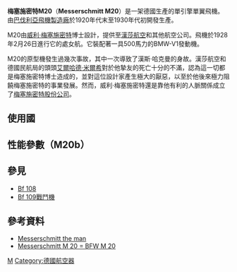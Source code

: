 <!-- This article is a part of [[Wikipedia:WikiProject_Aircraft|Wikipedia:WikiProject Aircraft]]. Please see [[Wikipedia:WikiProject_Aircraft/page_content|Wikipedia:WikiProject Aircraft/page content]] for recommended layout. -->
{{Infobox Aircraft
 |name=M20
 |image=
 |caption=
 |type=民航客機
 |manufacturer=[[巴伐利亞飛機製造廠|巴伐利亞飛機製造廠]]
 |designer=[[威利·梅塞施密特|威利·梅塞施密特]]
 |first flight=1928年2月26日
 |introduced=
 |retired=
 |status=
 |primary user=
 |more users=
 |produced=
 |number built=15架
 |variants with their own articles=
}}
'''梅塞施密特M20'''（'''Messerschmitt M20'''）是一架德國生產的單引擎單翼飛機。由[[巴伐利亞飛機製造廠|巴伐利亞飛機製造廠]]於1920年代末至1930年代初開發生產。

M20由[[威利·梅塞施密特|威利·梅塞施密特]]博士設計，提供至[[漢莎航空|漢莎航空]]和其他航空公司。飛機於1928年2月26日進行它的處女航。它裝配著一具500馬力的BMW-V1發動機。

M20的原型機發生過幾次事故，其中一次導致了漢斯·哈克曼的身故。漢莎航空和德國民航局的頭頭[[艾爾哈德·米爾希|艾爾哈德·米爾希]]對於他摯友的死亡十分的不滿，認為這一切都是梅塞施密特博士造成的，並對這位設計家產生極大的厭惡，以至於他後來極力阻饒梅塞施密特的事業發展。然而，威利·梅塞施密特還是靠他有利的人脈關係成立了[[梅塞施密特|梅塞施密特股份公司]]。

==使用國==
;{{GER|魏瑪共和國}}

==性能參數（M20b）==
{{aircraft specification|
<!-- if you do not understand how to use this template, please ask at [[Wikipedia_talk:WikiProject_Aircraft|Wikipedia talk:WikiProject Aircraft]] -->
<!-- please answer the following questions -->
|plane or copter?=plane
|jet or prop?=prop
<!-- Now, fill out the specs.  Please include units where appropriate (main comes first, alt in parentheses). If an item doesn't apply, like capacity, leave it blank. For additional lines, end your alt units with )</li> and start a new, fully-formatted line with <li> -->
|ref=
|crew=
|capacity=10名乘客
|length main=
|length alt=
|span main=
|span alt=
|height main=
|height alt=
|area main= m²
|area alt=
|empty weight main=
|empty weight alt=
|loaded weight main=
|loaded weight alt=
|max takeoff weight main=
|max takeoff weight alt=
|engine (prop)=[[BMW_V-1發動機|BMW V-1發動機]]
|type of prop=
|number of props=1
|power main=
|power alt=500 hp
|power original=
|max speed main=
|max speed alt=
|at sea level=
|at 4000 metres=
|at 8000 metres=
|max speed more=
|cruise speed main=
|cruise speed alt=
|cruise speed more=
|range main=
|range alt=
|range more=
|ceiling main=
|ceiling alt=
|climb rate main=
|climb rate alt=
|loading main=
|loading alt=
|power/mass main=
|power/mass alt=
|Propellar=
|Gunsight=
|Radio=
|armament=
}}

==參見==
*[[Bf_108|Bf 108]]
*[[Bf_109戰鬥機|Bf 109戰鬥機]]

==參考資料==
*[https://web.archive.org/web/20100330030456/http://freespace.virgin.net/john.dell/bf109/Bf109WMBio.html Messerschmitt the man]
*[http://www.histaviation.com/Messerschmitt_M_20.html Messerschmitt M 20 = BFW M 20] {{Wayback|url=http://www.histaviation.com/Messerschmitt_M_20.html |date=20110614140147 }}



[[Category:民航飛機|M]]
[[Category:德國航空器|Category:德國航空器]]